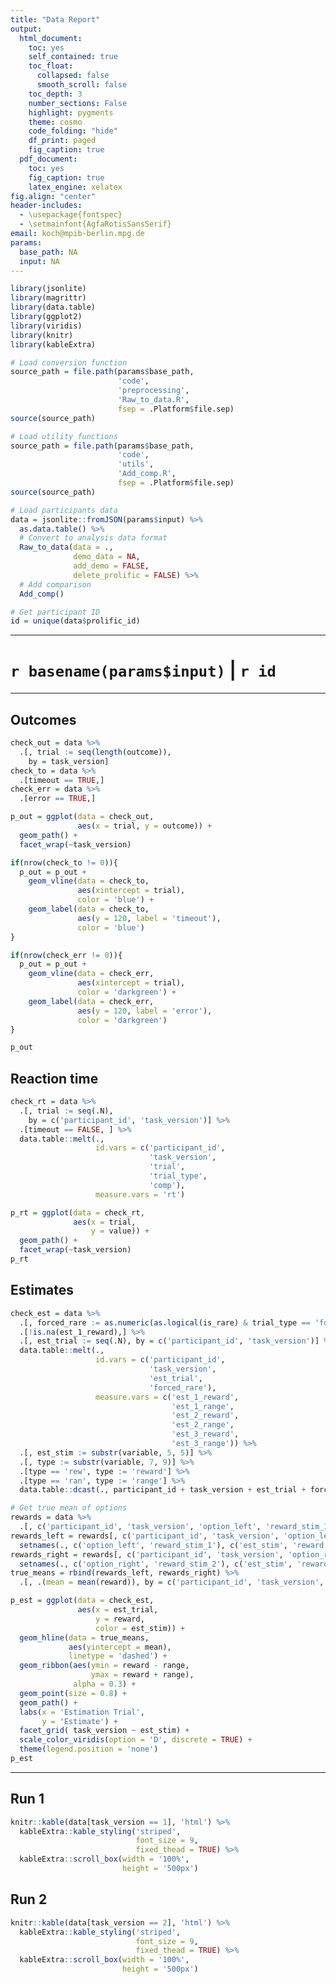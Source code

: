 ```yaml
---
title: "Data Report"
output:
  html_document:
    toc: yes
    self_contained: true
    toc_float:
      collapsed: false
      smooth_scroll: false
    toc_depth: 3
    number_sections: False
    highlight: pygments
    theme: cosmo
    code_folding: "hide"
    df_print: paged
    fig_caption: true
  pdf_document:
    toc: yes
    fig_caption: true
    latex_engine: xelatex
fig.align: "center"
header-includes:
  - \usepackage{fontspec}
  - \setmainfont{AgfaRotisSansSerif}
email: koch@mpib-berlin.mpg.de
params:
  base_path: NA
  input: NA
---
```


```r
library(jsonlite)
library(magrittr)
library(data.table)
library(ggplot2)
library(viridis)
library(knitr)
library(kableExtra)

# Load conversion function
source_path = file.path(params$base_path,
                        'code',
                        'preprocessing',
                        'Raw_to_data.R',
                        fsep = .Platform$file.sep)
source(source_path)

# Load utility functions
source_path = file.path(params$base_path,
                        'code',
                        'utils',
                        'Add_comp.R',
                        fsep = .Platform$file.sep)
source(source_path)
```


```r
# Load participants data
data = jsonlite::fromJSON(params$input) %>%
  as.data.table() %>%
  # Convert to analysis data format
  Raw_to_data(data = .,
              demo_data = NA,
              add_demo = FALSE,
              delete_prolific = FALSE) %>%
  # Add comparison
  Add_comp()

# Get participant ID
id = unique(data$prolific_id)
```

---

# `r basename(params$input)` | `r id`

---

## Outcomes

```r
check_out = data %>%
  .[, trial := seq(length(outcome)),
    by = task_version]
check_to = data %>%
  .[timeout == TRUE,]
check_err = data %>%
  .[error == TRUE,]

p_out = ggplot(data = check_out,
               aes(x = trial, y = outcome)) +
  geom_path() +
  facet_wrap(~task_version)

if(nrow(check_to != 0)){
  p_out = p_out +
    geom_vline(data = check_to,
               aes(xintercept = trial),
               color = 'blue') +
    geom_label(data = check_to,
               aes(y = 120, label = 'timeout'),
               color = 'blue')
}

if(nrow(check_err != 0)){
  p_out = p_out +
    geom_vline(data = check_err,
               aes(xintercept = trial),
               color = 'darkgreen') +
    geom_label(data = check_err,
               aes(y = 120, label = 'error'),
               color = 'darkgreen')
}

p_out
```

## Reaction time

```r
check_rt = data %>%
  .[, trial := seq(.N),
    by = c('participant_id', 'task_version')] %>%
  .[timeout == FALSE, ] %>%
  data.table::melt(.,
                   id.vars = c('participant_id',
                               'task_version',
                               'trial',
                               'trial_type',
                               'comp'),
                   measure.vars = 'rt')

p_rt = ggplot(data = check_rt,
              aes(x = trial,
                  y = value)) +
  geom_path() +
  facet_wrap(~task_version)
p_rt
```


## Estimates

```r
check_est = data %>%
  .[, forced_rare := as.numeric(as.logical(is_rare) & trial_type == 'forced' & (comp == '1v2' | comp == '2v3'))] %>%
  .[!is.na(est_1_reward),] %>%
  .[, est_trial := seq(.N), by = c('participant_id', 'task_version')] %>%
  data.table::melt(.,
                   id.vars = c('participant_id',
                               'task_version',
                               'est_trial',
                               'forced_rare'),
                   measure.vars = c('est_1_reward',
                                    'est_1_range',
                                    'est_2_reward',
                                    'est_2_range',
                                    'est_3_reward',
                                    'est_3_range')) %>%
  .[, est_stim := substr(variable, 5, 5)] %>%
  .[, type := substr(variable, 7, 9)] %>%
  .[type == 'rew', type := 'reward'] %>%
  .[type == 'ran', type := 'range'] %>%
  data.table::dcast(., participant_id + task_version + est_trial + forced_rare + est_stim ~ type, value.var = 'value')

# Get true mean of options
rewards = data %>%
  .[, c('participant_id', 'task_version', 'option_left', 'reward_stim_1', 'option_right', 'reward_stim_2')]
rewards_left = rewards[, c('participant_id', 'task_version', 'option_left', 'reward_stim_1')] %>%
  setnames(., c('option_left', 'reward_stim_1'), c('est_stim', 'reward'))
rewards_right = rewards[, c('participant_id', 'task_version', 'option_right', 'reward_stim_2')] %>%
  setnames(., c('option_right', 'reward_stim_2'), c('est_stim', 'reward'))
true_means = rbind(rewards_left, rewards_right) %>%
  .[, .(mean = mean(reward)), by = c('participant_id', 'task_version', 'est_stim')]

p_est = ggplot(data = check_est,
               aes(x = est_trial,
                   y = reward,
                   color = est_stim)) +
  geom_hline(data = true_means,
             aes(yintercept = mean),
             linetype = 'dashed') +
  geom_ribbon(aes(ymin = reward - range,
                  ymax = reward + range),
              alpha = 0.3) +
  geom_point(size = 0.8) +
  geom_path() +
  labs(x = 'Estimation Trial',
       y = 'Estimate') +
  facet_grid( task_version ~ est_stim) +
  scale_color_viridis(option = 'D', discrete = TRUE) +
  theme(legend.position = 'none')
p_est
```

---

## Run 1

```r
knitr::kable(data[task_version == 1], 'html') %>%
  kableExtra::kable_styling('striped',
                            font_size = 9,
                            fixed_thead = TRUE) %>%
  kableExtra::scroll_box(width = '100%',
                         height = '500px')
```

## Run 2

```r
knitr::kable(data[task_version == 2], 'html') %>%
  kableExtra::kable_styling('striped',
                            font_size = 9,
                            fixed_thead = TRUE) %>%
  kableExtra::scroll_box(width = '100%',
                         height = '500px')
```
